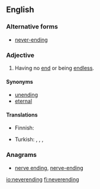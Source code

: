==English==

===Alternative forms===
* [[never-ending]]

===Adjective===
{{en-adj|-}}

# Having no [[end]] or being [[endless]].

====Synonyms====
* [[unending]]
* [[eternal]]

====Translations====
{{trans-top|having no end}}
* Finnish: {{t+|fi|loputon}}
{{trans-mid}}
* Turkish: {{t|tr|hiç bitmeyen}}, {{t|tr|sonsuz}}, {{t|tr|bitmeyen}}, {{t|tr|sonu olmayan}}
{{trans-bottom}}

===Anagrams===
* [[nerve ending#English|nerve ending]], [[nerve-ending#English|nerve-ending]]

[[io:neverending]]
[[fi:neverending]]